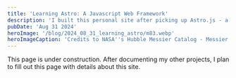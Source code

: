 ```yaml
---
title: 'Learning Astro: A Javascript Web Framework'
description: 'I built this personal site after picking up Astro.js - a JavaScript web framework reputed for its ease of use and specialization towards content-driven sites, such as blogs and portfolio sites.'
pubDate: 'Aug 31 2024'
heroImage: '/blog/2024_08_31_learning_astro/m83.webp'
heroImageCaption: 'Credits to NASA''s Hubble Messier Catalog - Messier 83 (The Southern Pinwheel).'
---
```


This page is under construction. After documenting my other projects, I plan to fill out this page with details about this site. 

